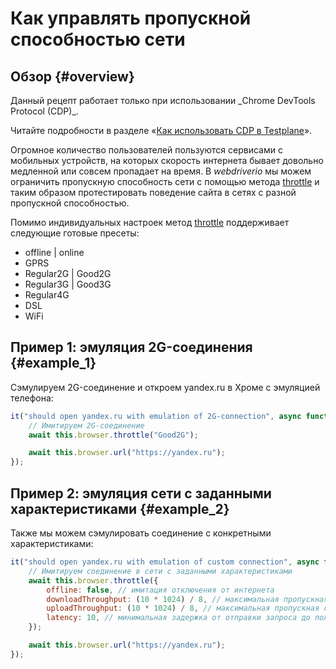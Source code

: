 
# Как управлять пропускной способностью сети

## Обзор {#overview}

<Admonition type="warning">
Данный рецепт работает только при использовании _Chrome DevTools Protocol (CDP)_.

Читайте подробности в разделе «[Как использовать CDP в Testplane][how-to-use-cdp]».

</Admonition>

Огромное количество пользователей пользуются сервисами с мобильных устройств, на которых скорость интернета бывает довольно медленной или совсем пропадает на время. В _webdriverio_ мы можем ограничить пропускную способность сети с помощью метода [throttle][throttle] и таким образом протестировать поведение сайта в сетях с разной пропускной способностью.

Помимо индивидуальных настроек метод [throttle][throttle] поддерживает следующие готовые пресеты:

-   offline | online
-   GPRS
-   Regular2G | Good2G
-   Regular3G | Good3G
-   Regular4G
-   DSL
-   WiFi

## Пример 1: эмуляция 2G-соединения {#example_1}

Сэмулируем 2G-соединение и откроем yandex.ru в Хроме с эмуляцией телефона:

```javascript
it("should open yandex.ru with emulation of 2G-connection", async function () {
    // Имитируем 2G-соединение
    await this.browser.throttle("Good2G");

    await this.browser.url("https://yandex.ru");
});
```

## Пример 2: эмуляция сети с заданными характеристиками {#example_2}

Также мы можем сэмулировать соединение с конкретными характеристиками:

```javascript
it("should open yandex.ru with emulation of custom connection", async function () {
    // Имитируем соединение в сети с заданными характеристиками
    await this.browser.throttle({
        offline: false, // имитация отключения от интернета
        downloadThroughput: (10 * 1024) / 8, // максимальная пропускная способность загрузки (byte/sec)
        uploadThroughput: (10 * 1024) / 8, // максимальная пропускная способность отправки (byte/sec)
        latency: 10, // минимальная задержка от отправки запроса до получения заголовков ответа
    });

    await this.browser.url("https://yandex.ru");
});
```

[how-to-use-cdp]: ./how-to-use-cdp
[throttle]: ../commands/browser/throttle
